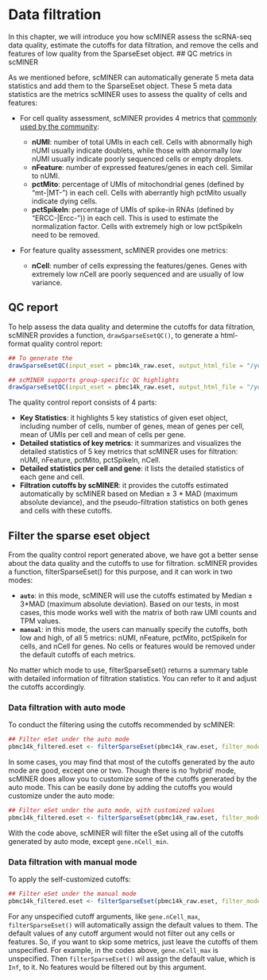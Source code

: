 # Data filtration

In this chapter, we will introduce you how scMINER assess the scRNA-seq data quality, estimate the cutoffs for data filtration, and remove the cells and features of low quality from the SparseEset object. 
## QC metrics in scMINER

As we mentioned before, scMINER can automatically generate 5 meta data statistics and add them to the SparseEset object. These 5 meta data statistics are the metrics scMINER uses to assess the quality of cells and features:

- For cell quality assessment, scMINER provides 4 metrics that [commonly used by the community](https://www.ncbi.nlm.nih.gov/pmc/articles/PMC4758103/pdf/13059_2016_Article_888.pdf):

  - **nUMI**: number of total UMIs in each cell. Cells with abnormally high nUMI usually indicate doublets, while those with abnormally low nUMI usually indicate poorly sequenced cells or empty droplets.
  - **nFeature**: number of expressed features/genes in each cell. Similar to nUMI.
  - **pctMito**: percentage of UMIs of mitochondrial genes (defined by “mt-|MT-”) in each cell. Cells with aberrantly high pctMito usually indicate dying cells.
  - **pctSpikeIn**: percentage of UMIs of spike-in RNAs (defined by “ERCC-|Ercc-”)) in each cell. This is used to estimate the normalization factor. Cells with extremely high or low pctSpikeIn need to be removed.

- For feature quality assessment, scMINER provides one metrics:

  - **nCell**: number of cells expressing the features/genes. Genes with extremely low nCell are poorly sequenced and are usually of low variance.

## QC report

To help assess the data quality and determine the cutoffs for data filtration, scMINER provides a function, `drawSparseEsetQC()`, to generate a html-format quality control report:

```r
## To generate the 
drawSparseEsetQC(input_eset = pbmc14k_raw.eset, output_html_file = "/your-path/PBMC14k/PLOT/pbmc14k_rawCount.html", overwrite = TRUE)

## scMINER supports group-specific QC highlights
drawSparseEsetQC(input_eset = pbmc14k_raw.eset, output_html_file = "/your-path/PBMC14k/PLOT/pbmc14k_rawCount.html", overwrite = FALSE, group_by = "true_label")
```

The quality control report consists of 4 parts:

- **Key Statistics**: it highlights 5 key statistics of given eset object, including number of cells, number of genes, mean of genes per cell, mean of UMIs per cell and mean of cells per gene.
- **Detailed statistics of key metrics**: it summarizes and visualizes the detailed statistics of 5 key metrics that scMINER uses for filtration: nUMI, nFeature, pctMito, pctSpikeIn, nCell.
- **Detailed statistics per cell and gene**: it lists the detailed statistics of each gene and cell.
- **Filtration cutoffs by scMINER**: it provides the cutoffs estimated automatically by scMINER based on Median ± 3 * MAD (maximum absolute deviance), and the pseudo-filtration statistics on both genes and cells with these cutoffs.

## Filter the sparse eset object

From the quality control report generated above, we have got a better sense about the data quality and the cutoffs to use for filtration. scMINER provides a function, filterSparseEset() for this purpose, and it can work in two modes:

- **`auto`**: in this mode, scMINER will use the cutoffs estimated by Median ± 3*MAD (maximum absolute deviation). Based on our tests, in most cases, this mode works well with the matrix of both raw UMI counts and TPM values.
- **`manual`**: in this mode, the users can manually specify the cutoffs, both low and high, of all 5 metrics: nUMI, nFeature, pctMito, pctSpikeIn for cells, and nCell for genes. No cells or features would be removed under the default cutoffs of each metrics.

No matter which mode to use, filterSparseEset() returns a summary table with detailed information of filtration statistics. You can refer to it and adjust the cutoffs accordingly.

### Data filtration with auto mode

To conduct the filtering using the cutoffs recommended by scMINER:

```r
## Filter eSet under the auto mode
pbmc14k_filtered.eset <- filterSparseEset(pbmc14k_raw.eset, filter_mode = "auto", filter_type = "both")
```

In some cases, you may find that most of the cutoffs generated by the auto mode are good, except one or two. Though there is no 'hybrid' mode, scMINER does allow you to customize some of the cutoffs generated by the auto mode. This can be easily done by adding the cutoffs you would customize under the auto mode:
```r
## Filter eSet under the auto mode, with customized values
pbmc14k_filtered.eset <- filterSparseEset(pbmc14k_raw.eset, filter_mode = "auto", filter_type = "both", gene.nCell_min = 5)
```

With the code above, scMINER will filter the eSet using all of the cutoffs generated by auto mode, except `gene.nCell_min`.

### Data filtration with manual mode

To apply the self-customized cutoffs:

```r
## Filter eSet under the manual mode
pbmc14k_filtered.eset <- filterSparseEset(pbmc14k_raw.eset, filter_mode = "manual", filter_type = "both", gene.nCell_min = 10, cell.nUMI_min = 500, cell.nUMI_max = 6500, cell.nFeature_min = 200, cell.nFeature_max = 2500, cell.pctMito_max = 0.1)
```

For any unspecified cutoff arguments, like `gene.nCell_max`, `filterSparseEset()` will automatically assign the default values to them. The default values of any cutoff argument would not filter out any cells or features. So, if you want to skip some metrics, just leave the cutoffs of them unspecified. For example, in the codes above, `gene.nCell_max` is unspecified. Then `filterSparseEset()` wil assign the default value, which is `Inf`, to it. No features would be filtered out by this argument.
